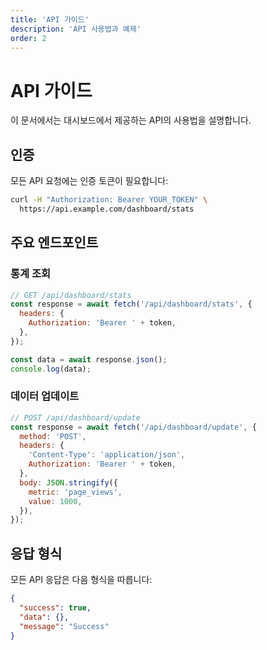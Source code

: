 ```yaml
---
title: 'API 가이드'
description: 'API 사용법과 예제'
order: 2
---
```


# API 가이드

이 문서에서는 대시보드에서 제공하는 API의 사용법을 설명합니다.

## 인증

모든 API 요청에는 인증 토큰이 필요합니다:

```bash
curl -H "Authorization: Bearer YOUR_TOKEN" \
  https://api.example.com/dashboard/stats
```

## 주요 엔드포인트

### 통계 조회

```javascript
// GET /api/dashboard/stats
const response = await fetch('/api/dashboard/stats', {
  headers: {
    Authorization: 'Bearer ' + token,
  },
});

const data = await response.json();
console.log(data);
```

### 데이터 업데이트

```javascript
// POST /api/dashboard/update
const response = await fetch('/api/dashboard/update', {
  method: 'POST',
  headers: {
    'Content-Type': 'application/json',
    Authorization: 'Bearer ' + token,
  },
  body: JSON.stringify({
    metric: 'page_views',
    value: 1000,
  }),
});
```

## 응답 형식

모든 API 응답은 다음 형식을 따릅니다:

```json
{
  "success": true,
  "data": {},
  "message": "Success"
}
```
